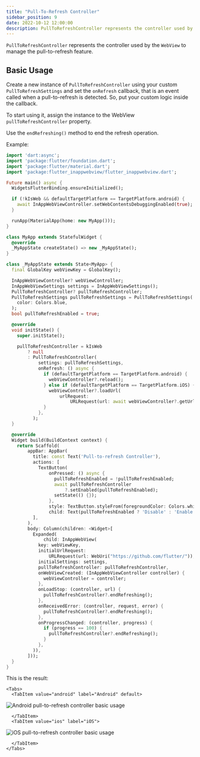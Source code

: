 ```yaml
---
title: "Pull-To-Refresh Controller"
sidebar_position: 9
date: 2022-10-12 12:00:00
description: PullToRefreshController represents the controller used by the WebView to manage the pull-to-refresh feature.
---
```



<head>
  <title>WebView Pull-To-Refresh Controller | {config.title}</title>
</head>

`PullToRefreshController` represents the controller used by the `WebView` to manage the pull-to-refresh feature.

## Basic Usage

Create a new instance of `PullToRefreshController` using your custom `PullToRefreshSettings` and
set the `onRefresh` callback, that is an event called when a pull-to-refresh is detected.
So, put your custom logic inside the callback.

To start using it, assign the instance to the WebView `pullToRefreshController` property.

Use the `endRefreshing()` method to end the refresh operation.

Example:
```dart
import 'dart:async';
import 'package:flutter/foundation.dart';
import 'package:flutter/material.dart';
import 'package:flutter_inappwebview/flutter_inappwebview.dart';

Future main() async {
  WidgetsFlutterBinding.ensureInitialized();

  if (!kIsWeb && defaultTargetPlatform == TargetPlatform.android) {
    await InAppWebViewController.setWebContentsDebuggingEnabled(true);
  }

  runApp(MaterialApp(home: new MyApp()));
}

class MyApp extends StatefulWidget {
  @override
  _MyAppState createState() => new _MyAppState();
}

class _MyAppState extends State<MyApp> {
  final GlobalKey webViewKey = GlobalKey();

  InAppWebViewController? webViewController;
  InAppWebViewSettings settings = InAppWebViewSettings();
  PullToRefreshController? pullToRefreshController;
  PullToRefreshSettings pullToRefreshSettings = PullToRefreshSettings(
    color: Colors.blue,
  );
  bool pullToRefreshEnabled = true;

  @override
  void initState() {
    super.initState();

    pullToRefreshController = kIsWeb
        ? null
        : PullToRefreshController(
            settings: pullToRefreshSettings,
            onRefresh: () async {
              if (defaultTargetPlatform == TargetPlatform.android) {
                webViewController?.reload();
              } else if (defaultTargetPlatform == TargetPlatform.iOS) {
                webViewController?.loadUrl(
                    urlRequest:
                        URLRequest(url: await webViewController?.getUrl()));
              }
            },
          );
  }

  @override
  Widget build(BuildContext context) {
    return Scaffold(
        appBar: AppBar(
          title: const Text('Pull-to-refresh Controller'),
          actions: [
            TextButton(
                onPressed: () async {
                  pullToRefreshEnabled = !pullToRefreshEnabled;
                  await pullToRefreshController
                      ?.setEnabled(pullToRefreshEnabled);
                  setState(() {});
                },
                style: TextButton.styleFrom(foregroundColor: Colors.white),
                child: Text(pullToRefreshEnabled ? 'Disable' : 'Enable'))
          ],
        ),
        body: Column(children: <Widget>[
          Expanded(
              child: InAppWebView(
            key: webViewKey,
            initialUrlRequest:
                URLRequest(url: WebUri("https://github.com/flutter/")),
            initialSettings: settings,
            pullToRefreshController: pullToRefreshController,
            onWebViewCreated: (InAppWebViewController controller) {
              webViewController = controller;
            },
            onLoadStop: (controller, url) {
              pullToRefreshController?.endRefreshing();
            },
            onReceivedError: (controller, request, error) {
              pullToRefreshController?.endRefreshing();
            },
            onProgressChanged: (controller, progress) {
              if (progress == 100) {
                pullToRefreshController?.endRefreshing();
              }
            },
          )),
        ]));
  }
}
```

This is the result:

```mdx-code-block
<Tabs>
  <TabItem value="android" label="Android" default>
```
![Android pull-to-refresh controller basic usage](./pull-to-refresh-controller/android-pull-to-refresh-controller-basic-usage.gif "Android pull-to-refresh controller basic usage.")
```mdx-code-block
  </TabItem>
  <TabItem value="ios" label="iOS">
```
![iOS pull-to-refresh controller basic usage](./pull-to-refresh-controller/ios-pull-to-refresh-controller-basic-usage.gif "iOS pull-to-refresh controller basic usage.")
```mdx-code-block
  </TabItem>
</Tabs>
```
